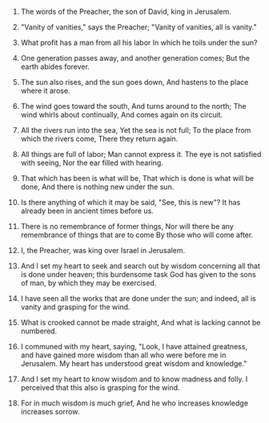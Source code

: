 
1. The words of the Preacher, the son of David, king in Jerusalem.

2. "Vanity of vanities," says the Preacher; "Vanity of vanities, all is vanity."

3. What profit has a man from all his labor In which he toils under the sun?

4. One generation passes away, and another generation comes; But the earth abides forever.

5. The sun also rises, and the sun goes down, And hastens to the place where it arose.

6. The wind goes toward the south, And turns around to the north; The wind whirls about continually, And comes again on its circuit.

7. All the rivers run into the sea, Yet the sea is not full; To the place from which the rivers come, There they return again.

8. All things are full of labor; Man cannot express it. The eye is not satisfied with seeing, Nor the ear filled with hearing.

9. That which has been is what will be, That which is done is what will be done, And there is nothing new under the sun.

10. Is there anything of which it may be said, "See, this is new"? It has already been in ancient times before us.

11. There is no remembrance of former things, Nor will there be any remembrance of things that are to come By those who will come after.

12. I, the Preacher, was king over Israel in Jerusalem.

13. And I set my heart to seek and search out by wisdom concerning all that is done under heaven; this burdensome task God has given to the sons of man, by which they may be exercised.

14. I have seen all the works that are done under the sun; and indeed, all is vanity and grasping for the wind.

15. What is crooked cannot be made straight, And what is lacking cannot be numbered.

16. I communed with my heart, saying, "Look, I have attained greatness, and have gained more wisdom than all who were before me in Jerusalem. My heart has understood great wisdom and knowledge."

17. And I set my heart to know wisdom and to know madness and folly. I perceived that this also is grasping for the wind.

18. For in much wisdom is much grief, And he who increases knowledge increases sorrow.


